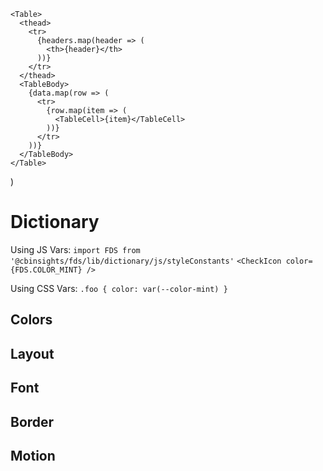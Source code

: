 
    <Table>
      <thead>
        <tr>
          {headers.map(header => (
            <th>{header}</th>
          ))}
        </tr>
      </thead>
      <TableBody>
        {data.map(row => (
          <tr>
            {row.map(item => (
              <TableCell>{item}</TableCell>
            ))}
          </tr>
        ))}
      </TableBody>
    </Table>
)

<Meta title="FDS|1 - Dictionary" />

# Dictionary

Using JS Vars: 
`import FDS from '@cbinsights/fds/lib/dictionary/js/styleConstants'`
`<CheckIcon color={FDS.COLOR_MINT} />`

Using CSS Vars:
`.foo { color: var(--color-mint) }`

## Colors

<Story name="Colors">
  <ColorSwatchWrapper>
      <ColorSwatch hex="404040" cssVar="var(--color-charcoal)" jsVar="COLOR_CHARCOAL" />
      <ColorSwatch hex="757575" cssVar="var(--color-slate)" jsVar="COLOR_SLATE" />
      <ColorSwatch hex="a2a0a0" cssVar="var(--color-gray)" jsVar="COLOR_GRAY" />
      <ColorSwatch hex="c2bfbf" cssVar="var(--color-silver)" jsVar="COLOR_SILVER" />
      <ColorSwatch hex="d6d4d4" cssVar="var(--color-timberwolf)" jsVar="COLOR_TIMBERWOLF" />
      <ColorSwatch hex="f2f2f2" cssVar="var(--color-lightGray)" jsVar="COLOR_LIGHT_GRAY" />
      <ColorSwatch hex="ffffff" cssVar="var(--color-white)" jsVar="COLOR_WHITE" />
      <ColorSwatch hex="003366" cssVar="var(--color-navy)" jsVar="COLOR_NAVY" />
      <ColorSwatch hex="006699" cssVar="var(--color-blue)" jsVar="COLOR_BLUE" />
      <ColorSwatch hex="4cabce" cssVar="var(--color-aqua)" jsVar="COLOR_AQUA" />
      <ColorSwatch hex="bbdbe5" cssVar="var(--color-sky)" jsVar="COLOR_SKY" />
      <ColorSwatch hex="f1f5f7" cssVar="var(--color-haze)" jsVar="COLOR_HAZE" />
      <ColorSwatch hex="e5323e" cssVar="var(--color-red)" jsVar="COLOR_RED" />
      <ColorSwatch hex="ff6633" cssVar="var(--color-orange)" jsVar="COLOR_ORANGE" />
      <ColorSwatch hex="f9a862" cssVar="var(--color-sienna)" jsVar="COLOR_SIENNA" />
      <ColorSwatch hex="fcc89a" cssVar="var(--color-sand)" jsVar="COLOR_SAND" />
      <ColorSwatch hex="00986b" cssVar="var(--color-green)" jsVar="COLOR_GREEN" />
      <ColorSwatch hex="70c390" cssVar="var(--color-mint)" jsVar="COLOR_MINT" />
      <ColorSwatch hex="a02385" cssVar="var(--color-purple)" jsVar="COLOR_PURPLE" />
      <ColorSwatch hex="d772ad" cssVar="var(--color-violet)" jsVar="COLOR_VIOLET" />
  </ColorSwatchWrapper>
</Story>

## Layout

<Story name="Layout">
  <TableLayout
    headers={['CSS Var', 'JS Var', 'Value']}
    data={[
        ['var(--media-xs)', 'MEDIA_XS', "18px" ],
        ['var(--media-s)', 'MEDIA_S', "24px" ],
        ['var(--media-m)', 'MEDIA_M', "34px" ],
        ['var(--media-l)', 'MEDIA_L', "50px" ],
        ['var(--media-xl)', 'MEDIA_XL', "72px" ],
        ['var(--space-double)', 'SPACE_DOUBLE', "32px" ],
        ['var(--space-default)', 'SPACE_DEFAULT', "16px" ],
        ['var(--space-half)', 'SPACE_HALF', "8px" ],
        ['var(--zindex-navigation)', 'ZINDEX_NAVIGATION', "10" ],
        ['var(--zindex-popover)', 'ZINDEX_POPOVER', "20" ],
        ['var(--zindex-shim)', 'ZINDEX_SHIM', "30" ],
        ['var(--zindex-modal)', 'ZINDEX_MODAL', "40" ],
        ['var(--zindex-crazy)', 'ZINDEX_CRAZY', "50" ],
    ]} 
  />
</Story>


## Font

<Story name="Font">
  <TableLayout
    headers={['CSS Var', 'JS Var', 'Value']}
    data={[
        ['var(--font-color-link)', 'FONT_COLOR_LINK', "#006699" ],
        ['var(--font-color-linkInverted)', 'FONT_COLOR_LINK_INVERTED', "#4cabce" ],
        ['var(--font-color-heading)', 'FONT_COLOR_HEADING', "#404040" ],
        ['var(--font-color-primary)', 'FONT_COLOR_PRIMARY', "rgba(64, 64, 64, 0.87)" ],
        ['var(--font-color-secondary)', 'FONT_COLOR_SECONDARY', "rgba(64, 64, 64, 0.60)" ],
        ['var(--font-color-hint)', 'FONT_COLOR_HINT', "rgba(64, 64, 64, 0.38)" ],
        ['var(--font-color-headingInverted)', 'FONT_COLOR_HEADING_INVERTED', "#ffffff" ],
        ['var(--font-color-primaryInverted)', 'FONT_COLOR_PRIMARY_INVERTED', "rgba(255, 255, 255, 0.87)" ],
        ['var(--font-color-secondaryInverted)', 'FONT_COLOR_SECONDARY_INVERTED', "rgba(255, 255, 255, 0.60)" ],
        ['var(--font-color-hintInverted)', 'FONT_COLOR_HINT_INVERTED', "rgba(255, 255, 255, 0.38)" ],
        ['var(--font-color-error)', 'FONT_COLOR_ERROR', "#e5323e" ],
        ['var(--font-color-success)', 'FONT_COLOR_SUCCESS', "#00986b" ],
        ['var(--font-color-errorInverted)', 'FONT_COLOR_ERROR_INVERTED', "#e5323e" ],
        ['var(--font-color-successInverted)', 'FONT_COLOR_SUCCESS_INVERTED', "#70c390" ],
        ['var(--font-family-condensed)', 'FONT_FAMILY_CONDENSED', "'Roboto Condensed', 'Helvetica Neue', Helvetica, 'Segoe UI', Arial, sans-serif" ],
        ['var(--font-family-default)', 'FONT_FAMILY_DEFAULT', "Roboto, 'Helvetica Neue', Helvetica, 'Segoe UI', Arial, sans-serif" ],
        ['var(--font-family-mono)', 'FONT_FAMILY_MONO', "Monaco, Consolas, monospace" ],
        ['var(--font-lineHeight-bigText)', 'FONT_LINE_HEIGHT_BIG_TEXT', "1.2" ],
        ['var(--font-lineHeight-default)', 'FONT_LINE_HEIGHT_DEFAULT', "1.5" ],
        ['var(--font-lineHeight-smallText)', 'FONT_LINE_HEIGHT_SMALL_TEXT', "1.8" ],
        ['var(--font-size-xs)', 'FONT_SIZE_XS', "10px" ],
        ['var(--font-size-s)', 'FONT_SIZE_S', "12px" ],
        ['var(--font-size-m)', 'FONT_SIZE_M', "14px" ],
        ['var(--font-size-default)', 'FONT_SIZE_DEFAULT', "14px" ],
        ['var(--font-size-l)', 'FONT_SIZE_L', "16px" ],
        ['var(--font-size-xl)', 'FONT_SIZE_XL', "20px" ],
        ['var(--font-size-2xl)', 'FONT_SIZE_2XL', "24px" ],
        ['var(--font-size-3xl)', 'FONT_SIZE_3XL', "32px" ],
        ['var(--font-size-4xl)', 'FONT_SIZE_4XL', "38px" ],
        ['var(--font-weight-default)', 'FONT_WEIGHT_DEFAULT', "400" ],
        ['var(--font-weight-medium)', 'FONT_WEIGHT_MEDIUM', "500" ],
        ['var(--font-weight-bold)', 'FONT_WEIGHT_BOLD', "700" ],
    ]} 
  />
</Story>

## Border

<Story name="Border">
  <TableLayout
    headers={['CSS Var', 'JS Var', 'Value']}
    data={[
        ['var(--border-color-input)', 'BORDER_COLOR_INPUT', "rgba(64, 64, 64, 0.24)" ],
        ['var(--border-color-focusRing)', 'BORDER_COLOR_FOCUS_RING', "rgba(76, 171, 206, 0.6)" ],
        ['var(--border-radius-default)', 'BORDER_RADIUS_DEFAULT', "4px" ],
    ]} 
  />
</Story>

## Motion

<Story name="Motion">
  <TableLayout
    headers={['CSS Var', 'JS Var', 'Value']}
    data={[
        ['var(--motion-easing-default)', 'MOTION_EASING_DEFAULT', "cubic-bezier(0.4, 0, 0.2, 1)" ],
        ['var(--motion-easing-decelerate)', 'MOTION_EASING_DECELERATE', "cubic-bezier(0, 0, 0.2, 1)" ],
        ['var(--motion-easing-accelerate)', 'MOTION_EASING_ACCELERATE', "cubic-bezier(0.4, 0, 1, 1)" ],
    ]} 
  />
</Story>
